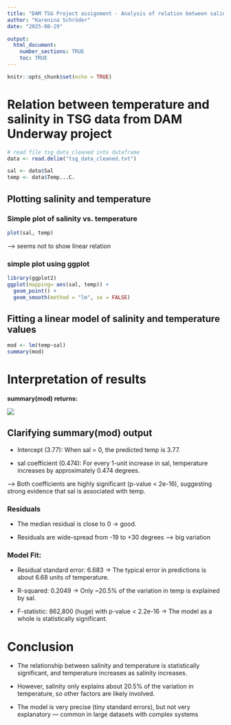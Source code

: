 ```yaml
---
title: "DAM TSG Project assignment - Analysis of relation between salinity and temperature"
author: "Karenina Schröder"
date: "2025-08-29"

output: 
  html_document:
    number_sections: TRUE
    toc: TRUE
---
```


```r
knitr::opts_chunk$set(echo = TRUE)
```

# Relation between temperature and salinity in TSG data from DAM Underway project

```r
# read file tsg_data_cleaned into dataframe
data <- read.delim("tsg_data_cleaned.txt")
```

```r
sal <- data$Sal
temp <- data$Temp...C.
```

## Plotting salinity and temperature

### Simple plot of salinity vs. temperature

```r
plot(sal, temp)
```
--> seems not to show linear relation

### simple plot using ggplot 

```r
library(ggplot2)
ggplot(mapping= aes(sal, temp)) +
  geom_point() +
  geom_smooth(method = "lm", se = FALSE)
```

## Fitting a linear model of salinity and temperature values

```r
mod <- lm(temp~sal)
summary(mod)
```

# Interpretation of results


**summary(mod) returns:**


![](./output_summary(mod).png)


## Clarifying summary(mod) output


- Intercept (3.77): When sal = 0, the predicted temp is 3.77.

- sal coefficient (0.474): For every 1-unit increase in sal, temperature increases by approximately 0.474 degrees.

--> Both coefficients are highly significant (p-value < 2e-16), suggesting strong evidence that sal is associated with temp.


### Residuals

- The median residual is close to 0 → good.

- Residuals are wide-spread from -19 to +30 degrees --> big variation


### Model Fit:

- Residual standard error: 6.683 → The typical error in predictions is about 6.68 units of temperature.

- R-squared: 0.2049 → Only ~20.5% of the variation in temp is explained by sal.

- F-statistic: 862,800 (huge) with p-value < 2.2e-16 → The model as a whole is statistically significant.


# Conclusion

- The relationship between salinity and temperature is statistically significant, and temperature increases as salinity increases.

- However, salinity only explains about 20.5% of the variation in temperature, so other factors are likely involved.

- The model is very precise (tiny standard errors), but not very explanatory — common in large datasets with complex systems